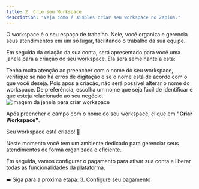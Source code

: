 ```yaml
---
title: 2. Crie seu Workspace
description: "Veja como é simples criar seu workspace no Zapius."
---
```


O workspace é o seu espaço de trabalho. Nele, você organiza e gerencia seus atendimentos em um só lugar, facilitando o trabalho da sua equipe.

Em seguida da criação da sua conta, será apresentado para você uma janela para a criação do seu workspace. Ela será semelhante a esta:

<Warning>
  Tenha muita atenção ao preencher com o nome do seu workspace, verifique se não
  há erros de digitação e se o nome está de acordo com o que você deseja. Pois
  após a criação, não será possível alterar o nome do workspace. De preferência,
  escolha um nome que seja fácil de identificar e que esteja relacionado ao seu
  negócio.
</Warning>

<Frame caption="Janela para criar workspace">
  <div className="w-full flex justify-center">
    <img
      alt="imagem da janela para criar workspace"
      className="dark:block"
      class="shadow-lg rounded-lg"
      src="/images/2-crie-seu-workspace/janela-para-criar-workspace.png"
    />
  </div>
</Frame>

Após preencher o campo com o nome do seu workspace, clique em **"Criar Workspace"**.

Seu workspace está criado! 🚀 

Neste momento você tem um ambiente dedicado para gerenciar seus atendimentos de forma organizada e eficiente.

Em seguida, vamos configurar o pagamento para ativar sua conta e liberar todas as funcionalidades da plataforma.

➡️ Siga para a próxima etapa: [3. Configure seu pagamento](/primeiros-passos/3-fazer-pagamento)

